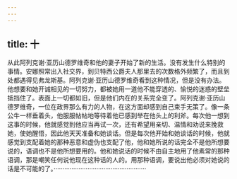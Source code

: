 ```yaml
---
---
---
```

title: 十
---



从此阿列克谢·亚历山德罗维奇和他的妻子开始了新的生活。没有发生什么特别的事情。安娜照常出入社交界，到贝特西公爵夫人那里去的次数格外频繁了，而且到处都遇得见弗龙斯基。阿列克谢·亚历山德罗维奇看到这种情况，但是没有办法。他想要和她开诚相见的一切努力，都被她用一道他不能穿透的、愉悦的迷惑的壁垒抵挡住了。表面上一切都如旧，但是他们内在的关系完全变了。阿列克谢·亚历山德罗维奇，一位在政界那么有力的人物，在这方面却感到自己束手无策了。像一条公牛一样垂着头，他服服帖帖地等待着他已感到举在他头上的利斧。每次他一想到这事的时候，他就感觉到他应当再试一次，还有希望用亲切、温情和劝说来挽救她，使她醒悟，因此他天天准备和她谈话。但是每次他开始和她谈话的时候，他就感觉到支配着她的那种恶意和虚伪也支配了他，他和她所说的话完全不是他所想要说的，语调也不是他所想要用的。他和她说话的时候不由自主地用了他素常的那种语调，那是嘲笑任何说他现在这种话的人的。用那种语调，要说出他必须对她说的话是不可能的了。····················································